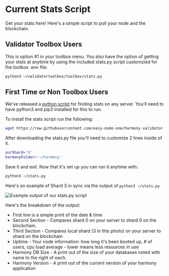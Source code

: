 # Current Stats Script
Get your stats here! Here's a simple script to poll your node and the blockchain.

## Validator Toolbox Users
This is option #1 in your toolbox menu. You also have the option of getting your stats at anytime by using the included stats.py script customzied for the toolbox .env file:
```bash
python3 ~/validatortoolbox/toolbox/stats.py
```

## First Time or Non Toolbox Users
We've released a [python script](https://github.com/easy-node-one/harmony-validator-scripts/tree/main/stats) for finding stats on any server. You'll need to have python3 and pip3 installed for this to run.

To install the stats script run the following:
```bash
wget https://raw.githubusercontent.com/easy-node-one/harmony-validator-scripts/main/stats/stats.py && pip3 install colorama
```

After downloading the stats.py file you'll need to customize 2 lines inside of it.
```bash
ourShard='0'
harmonyFolder='~/harmony'
```

Save it and exit. Now that it's set up you can run it anytime with:

```bash
python3 ~/stats.py
```

Here's an example of Shard 3 in sync via the output of `python3 ~/stats.py`

![Example output of our stats.py script](/shard3_py.png)

Here's the breakdown of the output:

- First line is a simple print of the date & time
- Second Section - Compares shard 0 on your server to shard 0 on the blockchain.
- Third Section - Compares local shard (3 in this photo) on your server to shard on the blockchain
- Uptime - Your node information: how long it's been booted up, # of users, cpu load average - lower means less resources in use
- Harmony DB Size - A print out of the size of your databases noted with name to the right of each.
- Harmony Version - A print out of the current version of your harmony application